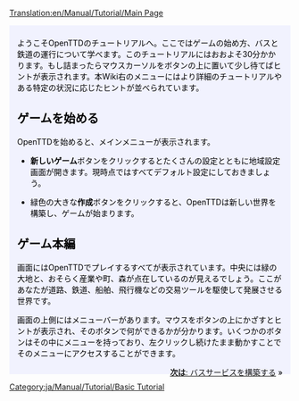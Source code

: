 [[Translation:en/Manual/Tutorial/Main Page]]

{{en/Tabs|5|1
|ja/Manual/Tutorial/Main Page|1. はじめに<!--
-->|ja/Manual/Tutorial/Buses|2. バス<!--
-->|ja/Manual/Tutorial/Trains|3. 鉄道<!--
-->|ja/Manual/Tutorial/Planes|4. 飛行機<!--
-->|ja/Manual/Tutorial/Conclusion|5. おわりに}}
<div style="padding:.5em 1em 1em 1em; border-top:none; background-color:#f1f2fe; color:#000;">
{{ja/Manual/Tutorial/Navigation}}
ようこそOpenTTDのチュートリアルへ。ここではゲームの始め方、バスと鉄道の運行について学べます。このチュートリアルにはおおよそ30分かかります。もし詰まったらマウスカーソルをボタンの上に置いて少し待てばヒントが表示されます。本Wiki右のメニューにはより詳細のチュートリアルやある特定の状況に応じたヒントが並べられています。

==ゲームを始める==
{{en/Phototable|[[File:en/Manual/Intro screen.png|Main menu]]|OpenTTDのメインメニュー|center}}
OpenTTDを始めると、メインメニューが表示されます。

*'''新しいゲーム'''ボタンをクリックするとたくさんの設定とともに地域設定画面が開きます。現時点ではすべてデフォルト設定にしておきましょう。

{{en/Phototable|[[File:en/Manual/Worldgenerationdialog.png|World Generation dialog]]|地域設定ダイアログ。上の4つの画像を選択することで気候を選択することができる。チュートリアルのため、設定は変更しない。}}

*緑色の大きな'''作成'''ボタンをクリックすると、OpenTTDは新しい世界を構築し、ゲームが始まります。

==ゲーム本編==
{{en/Phototable|[[File:en/Manual/Tutorial/Aftergamestart.png|after the start]]|ゲーム開始直後|right}}
画面にはOpenTTDでプレイするすべてが表示されています。中央には緑の大地と、おそらく産業や町、森が点在しているのが見えるでしょう。ここがあなたが道路、鉄道、船舶、飛行機などの交易ツールを駆使して発展させる世界です。

画面の上側にはメニューバーがあります。マウスをボタンの上にかざすとヒントが表示され、そのボタンで何ができるかが分かります。いくつかのボタンはその中にメニューを持っており、左クリックし続けたまま動かすことでそのメニューにアクセスすることができます。
<br style="clear:both;">


<span style="float: right">[[ja/Manual/Tutorial/Buses|'''次は''': バスサービスを構築する]] &raquo;</span>
</div>
[[Category:ja/Manual/Tutorial/Basic Tutorial]]